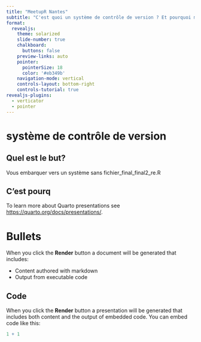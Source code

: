 ```yaml
---
title: "MeetupR Nantes"
subtitle: "C'est quoi un système de contrôle de version ? Et pourquoi m'intéresser à git ?"
format:
  revealjs: 
    theme: solarized
    slide-number: true
    chalkboard: 
      buttons: false
    preview-links: auto
    pointer:
      pointerSize: 18
      color: '#eb349b'
    navigation-mode: vertical
    controls-layout: bottom-right
    controls-tutorial: true
revealjs-plugins:
  - verticator
  - pointer
---
```


# système de contrôle de version



## Quel est le but?

Vous embarquer vers un système sans fichier_final_final2_re.R


## C'est pourq

To learn more about Quarto presentations see <https://quarto.org/docs/presentations/>.

# Bullets

When you click the **Render** button a document will be generated that includes:

-   Content authored with markdown
-   Output from executable code

## Code

When you click the **Render** button a presentation will be generated that includes both content and the output of embedded code. You can embed code like this:

```r
1 + 1
```
